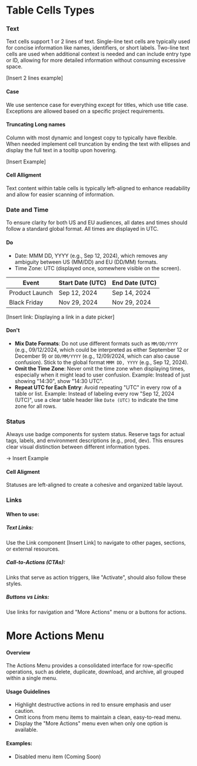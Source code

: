 

<Meta of={TableStories} />

# Table Cells Types

### Text

Text cells support 1 or 2 lines of text. Single-line text cells are typically used for concise information like names, identifiers, or short labels. Two-line text cells are used when additional context is needed and can include entry type or ID, allowing for more detailed information without consuming excessive space.

[Insert 2 lines example]

#### Case

We use sentence case for everything except for titles, which use title case. Exceptions are allowed based on a specific project requirements.

#### Truncating Long names

Column with most dynamic and longest copy to typically have flexible. When needed implement cell truncation by ending the text with ellipses and display the full text in a tooltip upon hovering.

[Insert Example]

#### Cell Alligment

Text content within table cells is typically left-aligned to enhance readability and allow for easier scanning of information.
### Date and Time

To ensure clarity for both US and EU audiences, all dates and times should follow a standard global format. All times are displayed in UTC.

#### Do

- Date: MMM DD, YYYY (e.g., Sep 12, 2024), which removes any ambiguity between US (MM/DD) and EU (DD/MM) formats.
- Time Zone: UTC (displayed once, somewhere visible on the screen).

| Event          | Start Date (UTC) | End Date (UTC) |
| -------------- | ---------------- | -------------- |
| Product Launch | Sep 12, 2024     | Sep 14, 2024   |
| Black Friday   | Nov 29, 2024     | Nov 29, 2024   |

[Insert link: Displaying a link in a date picker]

#### Don't

- **Mix Date Formats**: Do not use different formats such as `MM/DD/YYYY` (e.g., 09/12/2024, which could be interpreted as either September 12 or December 9) or `DD/MM/YYYY` (e.g., 12/09/2024, which can also cause confusion). Stick to the global format `MMM DD, YYYY` (e.g., Sep 12, 2024).
- **Omit the Time Zone**: Never omit the time zone when displaying times, especially when it might lead to user confusion. Example: Instead of just showing "14:30", show "14:30 UTC".
- **Repeat UTC for Each Entry**: Avoid repeating "UTC" in every row of a table or list. Example: Instead of labeling every row "Sep 12, 2024 (UTC)", use a clear table header like `Date (UTC)` to indicate the time zone for all rows.


### Status

Always use badge components for system status. Reserve tags for actual tags, labels, and environment descriptions (e.g., prod, dev). This ensures clear visual distinction between different information types.


-> Insert Example

#### Cell Aligment

Statuses are left-aligned to create a cohesive and organized table layout.

### Links

#### When to use:

##### Text Links:

Use the Link component [Insert Link] to navigate to other pages, sections, or external resources.

##### Call-to-Actions (CTAs):

Links that serve as action triggers, like "Activate", should also follow these styles.

##### Buttons vs Links:

Use links for navigation and "More Actions" menu or a buttons for actions.

# More Actions Menu

#### Overview

The Actions Menu provides a consolidated interface for row-specific operations, such as delete, duplicate, download, and archive, all grouped within a single menu.

#### Usage Guidelines

- Highlight destructive actions in red to ensure emphasis and user caution.
- Omit icons from menu items to maintain a clean, easy-to-read menu.
- Display the "More Actions" menu even when only one option is available.

#### Examples:

- Disabled menu item (Coming Soon)



